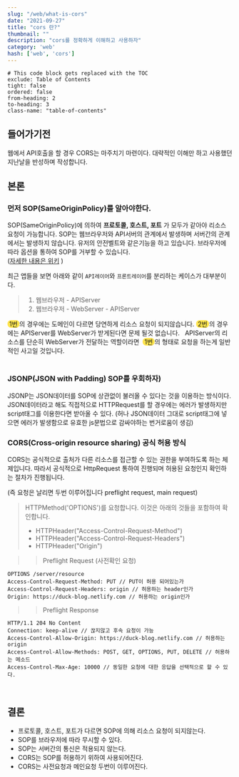 ```yaml
---
slug: "/web/what-is-cors"
date: "2021-09-27"
title: "cors 란?"
thumbnail: ""
description: "cors를 정확하게 이해하고 사용하자"
category: 'web'
hash: ['web', 'cors']
---
```


```toc
# This code block gets replaced with the TOC
exclude: Table of Contents
tight: false
ordered: false
from-heading: 2
to-heading: 3
class-name: "table-of-contents"
```

## 들어가기전

웹에서 API호출을 할 경우 CORS는 마주치기 마련이다. 대략적인 이해만 하고 사용했던 지난날을 반성하며 작성합니다.

## 본론
### 먼저 SOP(SameOriginPolicy)를 알아야한다.

SOP(SameOriginPolicy)에 의하여 <b>프로토콜, 호스트, 포트</b>
가 모두가 같아야 리소스 요청이 가능합니다. SOP는 웹브라우저와 API서버의 관계에서 발생하며 서버간의 관계에서는 발생하지 않습니다.
유저의 안전벨트와 같은기능을 하고 있습니다. 브라우저에 따라 옵션을 통하여 SOP를 거부할 수 있습니다. <br/>
([자세한 내용은 위키](https://en.wikipedia.org/wiki/Same-origin_policy) )

최근 앱들을 보면 아래와 같이 `API레이어`와 `프론트레이어`를 분리하는 케이스가 대부분이다.
> 1. 웹브라우저 - APIServer
> 2. 웹브라우저 - WebServer - APIServer

<span style="background-color: #FFE44E; text-align: center; padding: 0 4px; border-radius: 8px;">1번</span>의 경우에는 도메인이 다르면
당연하게 리소스 요청이 되지않습니다. <span style="background-color: #FFE44E; text-align: center; padding: 0 4px; border-radius: 8px;">2번</span>의 경우에는
APIServer를 WebServer가 받게된다면 문제 될것 없습니다. &nbsp; APIServer의 리소스를 단순히 WebServer가 전달하는 역할이라면
&nbsp;<span style="background-color: #FFE44E; text-align: center; padding: 0 4px; border-radius: 8px;">1번</span>의 형태로 요청을 하는게 일반적인 사고일 것입니다.
<br/><br/>

<h3>JSONP(JSON with Padding) SOP를 우회하자)</h3>

JSONP는 JSON데이터를 SOP에 상관없이 불러올 수 있다는 것을 이용하는 방식이다.
JSON데이터라고 해도 직접적으로 HTTPRequest를 할 경우에는 에러가 발생하지만 script태그를 이용한다면 받아올 수 있다.
(허나 JSON데이터 그대로 script태그에 넣으면 에러가 발생함으로 유효한 js문법으로 감싸야하는 번거로움이 생김)
<br/>

<h3> CORS(Cross-origin resource sharing) 공식 허용 방식 </h3>

CORS는 공식적으로 출처가 다른 리소스를 접근할 수 있는 권한을 부여하도록 하는 체제입니다.
따라서 공식적으로 HttpRequest 통하여 진행되며 허용된 요청인지 확인하는 절차가 진행됩니다.

(즉 요청은 날리면 두번 이루어집니다 preflight request, main request)


> HTTPMethod('OPTIONS')를 요청합니다. 이것은 아래의 것들을 포함하여 확인합니다.
> - HTTPHeader("Access-Control-Request-Method")
> - HTTPHeader("Access-Control-Request-Headers")
> - HTTPHeader("Origin")

>> Preflight Request (사전확인 요청)
   ```shell
  OPTIONS /server/resource
  Access-Control-Request-Method: PUT // PUT이 허용 되어있는가
  Access-Control-Request-Headers: origin // 허용하는 header인가
  Origin: https://duck-blog.netlify.com // 허용하는 origin인가
  ```

>> Preflight Response
   ```shell
  HTTP/1.1 204 No Content
  Connection: keep-alive // 끊지않고 후속 요청이 가능
  Access-Control-Allow-Origin: https://duck-blog.netlify.com // 허용하는 origin
  Access-Control-Allow-Methods: POST, GET, OPTIONS, PUT, DELETE // 허용하는 메소드
  Access-Control-Max-Age: 10000 // 동일한 요청에 대한 응답을 선택적으로 할 수 있다.
  ```
<br/>

## 결론

- 프로토콜, 호스트, 포트가 다르면 SOP에 의해 리소스 요청이 되지않는다.
- SOP를 브라우저에 따라 무시할 수 있다.
- SOP는 서버간의 통신은 적용되지 않는다.
- CORS는 SOP를 허용하기 위하여 사용되어진다.
- CORS는 사전요청과 메인요청 두번이 이루어진다.

<br/><br/>

